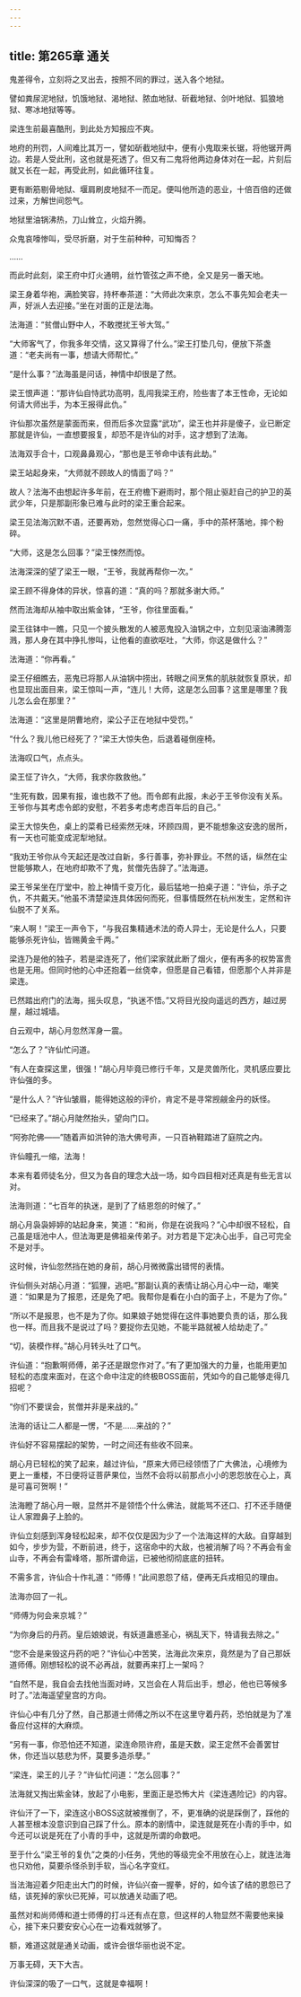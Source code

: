 ```yaml
---
---
---
```

title: 第265章 通关
---





鬼差得令，立刻将之叉出去，按照不同的罪过，送入各个地狱。

譬如粪尿泥地狱，饥饿地狱、渴地狱、脓血地狱、斫截地狱、剑叶地狱、狐狼地狱、寒冰地狱等等。

梁连生前最喜酷刑，到此处方知报应不爽。

地府的刑罚，人间难比其万一，譬如斫截地狱中，便有小鬼取来长锯，将他锯开两边。若是人受此刑，这也就是死透了。但又有二鬼将他两边身体对在一起，片刻后就又长在一起，再受此刑，如此循环往复。

更有断筋剔骨地狱、堰肩刷皮地狱不一而足。便叫他所造的恶业，十倍百倍的还做过来，方解世间怨气。

地狱里油锅沸热，刀山耸立，火焰升腾。

众鬼哀嚎惨叫，受尽折磨，对于生前种种，可知悔否？

……

而此时此刻，梁王府中灯火通明，丝竹管弦之声不绝，全又是另一番天地。

梁王身着华袍，满脸笑容，持杯奉茶道：“大师此次来京，怎么不事先知会老夫一声，好派人去迎接。”坐在对面的正是法海。

法海道：“贫僧山野中人，不敢搅扰王爷大驾。”

“大师客气了，你我多年交情，这又算得了什么。”梁王打垫几句，便放下茶盏道：“老夫尚有一事，想请大师帮忙。”

“是什么事？”法海虽是问话，神情中却很是了然。

梁王恨声道：“那许仙自恃武功高明，乱闯我梁王府，险些害了本王性命，无论如何请大师出手，为本王报得此仇。”

许仙那次虽然是蒙面而来，但而后多次显露“武功”，梁王也并非是傻子，业已断定那就是许仙，一直想要报复，却恐不是许仙的对手，这才想到了法海。

法海双手合十，口观鼻鼻观心，“那也是王爷命中该有此劫。”

梁王站起身来，“大师就不顾故人的情面了吗？”

故人？法海不由想起许多年前，在王府檐下避雨时，那个阻止驱赶自己的护卫的英武少年，只是那副形象已难与此时的梁王重合起来。

梁王见法海沉默不语，还要再劝，忽然觉得心口一痛，手中的茶杯落地，摔个粉碎。

“大师，这是怎么回事？”梁王悚然而惊。

法海深深的望了梁王一眼，“王爷，我就再帮你一次。”

梁王顾不得身体的异状，惊喜的道：“真的吗？那就多谢大师。”

然而法海却从袖中取出紫金钵，“王爷，你往里面看。”

梁王往钵中一瞧，只见一个披头散发的人被恶鬼投入油锅之中，立刻见滚油沸腾澎溅，那人身在其中挣扎惨叫，让他看的直欲呕吐，“大师，你这是做什么？”

法海道：“你再看。”

梁王仔细瞧去，恶鬼已将那人从油锅中捞出，转眼之间烹焦的肌肤就恢复原状，却也显现出面目来，梁王惊叫一声，“连儿！大师，这是怎么回事？这里是哪里？我儿怎么会在那里？”

法海道：“这里是阴曹地府，梁公子正在地狱中受罚。”

“什么？我儿他已经死了？”梁王大惊失色，后退着碰倒座椅。

法海叹口气，点点头。

梁王怔了许久，“大师，我求你救救他。”

“生死有数，因果有报，谁也救不了他。而令郎有此报，未必于王爷你没有关系。王爷你与其考虑令郎的安慰，不若多考虑考虑百年后的自己。”

梁王大惊失色，桌上的菜肴已经索然无味，环顾四周，更不能想象这安逸的居所，有一天也可能变成泥犁地狱。

“我劝王爷你从今天起还是改过自新，多行善事，弥补罪业。不然的话，纵然在尘世能够欺人，在地府却欺不了鬼，贫僧先告辞了。”法海道。

梁王爷呆坐在厅堂中，脸上神情千变万化，最后猛地一拍桌子道：“许仙，杀子之仇，不共戴天。”他虽不清楚梁连具体因何而死，但事情既然在杭州发生，定然和许仙脱不了关系。

“来人啊！”梁王一声令下，“与我召集精通术法的奇人异士，无论是什么人，只要能够杀死许仙，皆赐黄金千两。”

梁连乃是他的独子，若是梁连死了，他们梁家就此断了烟火，便有再多的权势富贵也是无用。但同时他的心中还抱着一丝侥幸，但愿是自己看错，但愿那个人并非是梁连。

已然踏出府门的法海，摇头叹息，“执迷不悟。”又将目光投向遥远的西方，越过房屋，越过城墙。

白云观中，胡心月忽然浑身一震。

“怎么了？”许仙忙问道。

“有人在查探这里，很强！”胡心月毕竟已修行千年，又是灵兽所化，灵机感应要比许仙强的多。

“是什么人？”许仙皱眉，能得她这般的评价，肯定不是寻常觊觎金丹的妖怪。

“已经来了。”胡心月陡然抬头，望向门口。

“阿弥陀佛——”随着声如洪钟的浩大佛号声，一只百衲鞋踏进了庭院之内。

许仙瞳孔一缩，法海！

本来有着师徒名分，但又为各自的理念大战一场，如今四目相对还真是有些无言以对。

法海则道：“七百年的执迷，是到了了结恩怨的时候了。”

胡心月袅袅婷婷的站起身来，笑道：“和尚，你是在说我吗？”心中却很不轻松，自己虽是瑶池中人，但法海更是佛祖亲传弟子。对方若是下定决心出手，自己可完全不是对手。

这时候，许仙忽然挡在她的身前，胡心月微微露出错愕的表情。

许仙侧头对胡心月道：“狐狸，逃吧。”那副认真的表情让胡心月心中一动，嘲笑道：“如果是为了报恩，还是免了吧。我帮你是看在小白的面子上，不是为了你。”

“所以不是报恩，也不是为了你。如果娘子她觉得在这件事她要负责的话，那么我也一样。而且我不是说过了吗？要捉你去见她，不能半路就被人给劫走了。”

“切，装模作样。”胡心月转头吐了口气。

许仙道：“抱歉啊师傅，弟子还是跟您作对了。”有了更加强大的力量，也能用更加轻松的态度来面对，在这个命中注定的终极BOSS面前，凭如今的自己能够走得几招呢？

“你们不要误会，贫僧并非是来战的。”

法海的话让二人都是一愣，“不是……来战的？”

许仙好不容易摆起的架势，一时之间还有些收不回来。

胡心月已轻松的笑了起来，越过许仙，“原来大师已经领悟了广大佛法，心境修为更上一重楼，不日便将证菩萨果位，当然不会将以前那点小小的恩怨放在心上，真是可喜可贺啊！”

法海瞪了胡心月一眼，显然并不是领悟个什么佛法，就能骂不还口、打不还手随便让人家蹬鼻子上脸的。

许仙立刻感到浑身轻松起来，却不仅仅是因为少了一个法海这样的大敌。自穿越到如今，步步为营，不断前进，终于，这宿命中的大敌，也被消解了吗？不再会有金山寺，不再会有雷峰塔，那所谓命运，已被他彻彻底底的扭转。

不需多言，许仙合十作礼道：“师傅！”此间恩怨了结，便再无兵戎相见的理由。

法海亦回了一礼。

“师傅为何会来京城？”

“为你身后的丹药。皇后娘娘说，有妖道蛊惑圣心，祸乱天下，特请我去除之。”

“您不会是来毁这丹药的吧？”许仙心中苦笑，法海此次来京，竟然是为了自己那妖道师傅。刚想轻松的说不必再战，就要再来打上一架吗？

“自然不是，我自会去找他当面对峙，又岂会在人背后出手，想必，他也已等候多时了。”法海遥望皇宫的方向。

许仙心中有几分了然，自己那道士师傅之所以不在这里守着丹药，恐怕就是为了准备应付这样的大麻烦。

“另有一事，你恐怕还不知道，梁连命陨许府，虽是天数，梁王定然不会善罢甘休，你还当以慈悲为怀，莫要多造杀孽。”

“梁连，梁王的儿子？”许仙忙问道：“怎么回事？”

法海就又掏出紫金钵，放起了小电影，里面正是恐怖大片《梁连遇险记》的内容。

许仙汗了一下，梁连这小BOSS这就被推倒了，不，更准确的说是踩倒了，踩他的人甚至根本没意识到自己踩了什么。原本的剧情中，梁连就是死在小青的手中，如今还可以说是死在了小青的手中，这就是所谓的命数吧。

至于什么“梁王爷的复仇”之类的小任务，凭他的等级完全不用放在心上，就连法海也只劝他，莫要杀怪杀到手软，当心名字变红。

当法海迎着夕阳走出大门的时候，许仙兴奋一握拳，好的，如今该了结的恩怨已了结，该死掉的家伙已死掉，可以放通关动画了吧。

虽然对和尚师傅和道士师傅的打斗还有点在意，但这样的人物显然不需要他来操心，接下来只要安安心心在一边看戏就够了。

额，难道这就是通关动画，或许会很华丽也说不定。

万事无碍，天下大吉。

许仙深深的吸了一口气，这就是幸福啊！